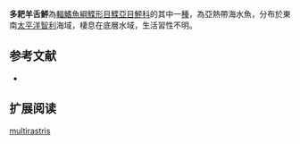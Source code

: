 {{Unreferenced|time=2014-4-1}}

{{Speciesbox
| name = 多耙羊舌鮃
| image = 
| image_width = 250px
| image_caption = 
| status = NE
| status_system = IUCN3.1
| genus = Arnoglossus
| species = multirastris
| authority = [[Parin|Parin]], 1983
| synonyms = 
}}

'''多耙羊舌鮃'''為[[輻鰭魚綱|輻鰭魚綱]][[鰈形目|鰈形目]][[鰈亞目|鰈亞目]][[鮃科|鮃科]]的其中一[[種|種]]，為亞熱帶海水魚，分布於東南[[太平洋|太平洋]][[智利|智利]]海域，棲息在底層水域，生活習性不明。
==参考文献==
*{{FishBase_species|genus=Arnoglossus|species=multirastris|year=2014|month=4}}

== 扩展阅读 ==
{{refbegin}}
{{wikispecies-inline|Arnoglossus multirastris|多耙羊舌鮃}}
{{refend}}
{{Taxonbar|from=Q2738886}}

[[Category:羊舌鮃屬|multirastris]]


{{魚類小作品}}